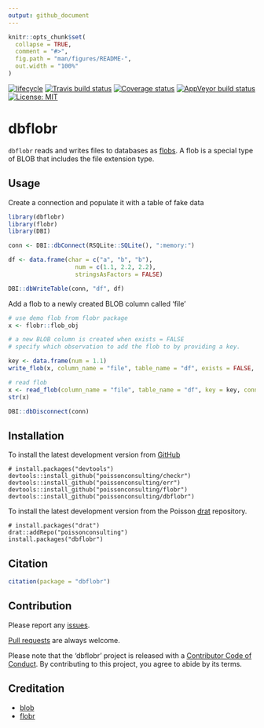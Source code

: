 ```yaml
---
output: github_document
---
```


<!-- README.md is generated from README.Rmd. Please edit that file -->

```r
knitr::opts_chunk$set(
  collapse = TRUE,
  comment = "#>",
  fig.path = "man/figures/README-",
  out.width = "100%"
)
```
[![lifecycle](https://img.shields.io/badge/lifecycle-experimental-orange.svg)](https://www.tidyverse.org/lifecycle/#experimental)
[![Travis build status](https://travis-ci.org/poissonconsulting/dbflobr.svg?branch=master)](https://travis-ci.org/poissonconsulting/dbflobr)
[![Coverage status](https://codecov.io/gh/poissonconsulting/dbflobr/branch/master/graph/badge.svg)](https://codecov.io/github/poissonconsulting/dbflobr?branch=master)
[![AppVeyor build status](https://ci.appveyor.com/api/projects/status/github/poissonconsulting/dbflobr?branch=master&svg=true)](https://ci.appveyor.com/project/poissonconsulting/dbflobr)
[![License: MIT](https://img.shields.io/badge/License-MIT-green.svg)](https://opensource.org/licenses/MIT)

# dbflobr

`dbflobr` reads and writes files to databases as [flobs](https://poissonconsulting.github.io/flobr/reference/flob.html).
A flob is a special type of BLOB that includes the file extension type.

## Usage
Create a connection and populate it with a table of fake data
```r
library(dbflobr)
library(flobr)
library(DBI)

conn <- DBI::dbConnect(RSQLite::SQLite(), ":memory:")

df <- data.frame(char = c("a", "b", "b"),
                   num = c(1.1, 2.2, 2.2),
                   stringsAsFactors = FALSE)

DBI::dbWriteTable(conn, "df", df)
```

Add a flob to a newly created BLOB column called 'file'
```r
# use demo flob from flobr package
x <- flobr::flob_obj

# a new BLOB column is created when exists = FALSE
# specify which observation to add the flob to by providing a key. 

key <- data.frame(num = 1.1)
write_flob(x, column_name = "file", table_name = "df", exists = FALSE, key = key, conn = conn)

# read flob
x <- read_flob(column_name = "file", table_name = "df", key = key, conn = conn)
str(x)

DBI::dbDisconnect(conn)
```

## Installation

To install the latest development version from [GitHub](https://github.com/poissonconsulting/dbflobr)
```
# install.packages("devtools")
devtools::install_github("poissonconsulting/checkr")
devtools::install_github("poissonconsulting/err")
devtools::install_github("poissonconsulting/flobr")
devtools::install_github("poissonconsulting/dbflobr")
```

To install the latest development version from the Poisson [drat](https://github.com/poissonconsulting/drat) repository.
```
# install.packages("drat")
drat::addRepo("poissonconsulting")
install.packages("dbflobr")
```

## Citation

```r
citation(package = "dbflobr")
```

## Contribution

Please report any [issues](https://github.com/poissonconsulting/dbflobr/issues).

[Pull requests](https://github.com/poissonconsulting/dbflobr/pulls) are always welcome.

Please note that the 'dbflobr' project is released with a [Contributor Code of Conduct](CODE_OF_CONDUCT.md). 
By contributing to this project, you agree to abide by its terms.

## Creditation

- [blob](https://github.com/tidyverse/blob)
- [flobr](https://github.com/poissonconsulting/flobr)
